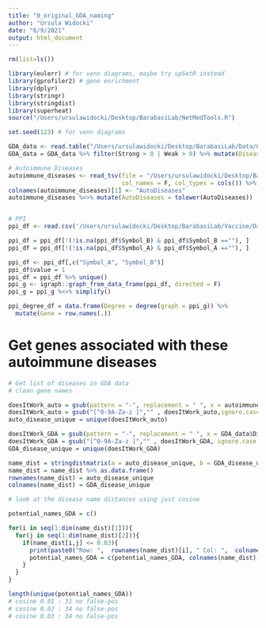 ```yaml
---
title: "0_original_GDA_naming"
author: "Ursula Widocki"
date: "6/9/2021"
output: html_document
---
```

```r
rm(list=ls())
```

```r
library(eulerr) # for venn diagrams, maybe try upSetR instead
library(gprofiler2) # gene enrichment
library(dplyr)
library(stringr)
library(stringdist)
library(superheat)
source("/Users/ursulawidocki/Desktop/BarabasiLab/NetMedTools.R")

set.seed(123) # for venn diagrams

```

```r
GDA_data <- read.table("/Users/ursulawidocki/Desktop/BarabasiLab/Data/GDA_18122020_ClassFromDisGeNet.csv", sep = ",", header = T, stringsAsFactors = F)
GDA_data = GDA_data %>% filter(Strong > 0 | Weak > 0) %>% mutate(DiseaseName = tolower(DiseaseName)) %>% unique()

# Autoimmune Diseases
autoimmune_diseases <- read_tsv(file = "/Users/ursulawidocki/Desktop/BarabasiLab/Data/aarda_diseases_20210529.txt", 
                                col_names = F, col_types = cols()) %>% as.matrix() %>% t() %>% as.data.frame()
colnames(autoimmune_diseases)[1] <- "AutoDiseases"
autoimmune_diseases %<>% mutate(AutoDiseases = tolower(AutoDiseases))


# PPI
ppi_df <- read.csv('/Users/ursulawidocki/Desktop/BarabasiLab/Vaccine/Data/PPI_Symbol_Entrez.csv')

ppi_df = ppi_df[!(!is.na(ppi_df$Symbol_B) & ppi_df$Symbol_B ==""), ]
ppi_df = ppi_df[!(!is.na(ppi_df$Symbol_A) & ppi_df$Symbol_A ==""), ]

ppi_df <- ppi_df[,c("Symbol_A", "Symbol_B")]
ppi_df$value = 1
ppi_df = ppi_df %>% unique()
ppi_g <- igraph::graph_from_data_frame(ppi_df, directed = F)
ppi_g = ppi_g %<>% simplify()

ppi_degree_df = data.frame(Degree = degree(graph = ppi_g)) %>%
  mutate(Gene = row.names(.))
```

# Get genes associated with these autoimmune diseases
```r
# Get list of diseases in GDA data
# clean gene names

doesItWork_auto = gsub(pattern = "-", replacement = " ", x = autoimmune_diseases$AutoDiseases , ignore.case = T)
doesItWork_auto = gsub("[^0-9A-Za-z ]","" , doesItWork_auto,ignore.case = TRUE)
auto_disease_unique = unique(doesItWork_auto)

doesItWork_GDA = gsub(pattern = "-", replacement = " ", x = GDA_data$DiseaseName, ignore.case = T)
doesItWork_GDA = gsub("[^0-9A-Za-z ]","" , doesItWork_GDA, ignore.case = TRUE)
GDA_disease_unique = unique(doesItWork_GDA)

name_dist = stringdistmatrix(a = auto_disease_unique, b = GDA_disease_unique, method = "cosine")
name_dist = name_dist %>% as.data.frame()
rownames(name_dist) = auto_disease_unique
colnames(name_dist) = GDA_disease_unique

```

```r
# look at the disease name distances using just cosine

potential_names_GDA = c()

for(i in seq(1:dim(name_dist)[1])){
  for(j in seq(1:dim(name_dist)[2])){
    if(name_dist[i,j] <= 0.03){
      print(paste0("Row: ",  rownames(name_dist)[i], " Col: ",  colnames(name_dist)[j]))
      potential_names_GDA = c(potential_names_GDA, colnames(name_dist)[j])
    }
  }
}

length(unique(potential_names_GDA))
# cosine 0.01 : 31 no false-pos
# cosine 0.02 : 34 no false-pos
# cosine 0.03 : 34 no false-pos

```






